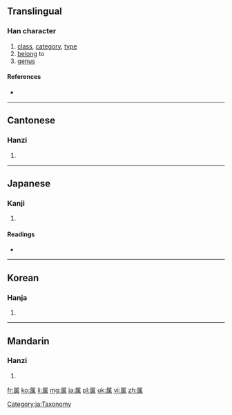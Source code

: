 {{also|屬}}
==Translingual==

===Han character===
{{Han char|rn=44|rad=尸|as=09|sn=12|four=|canj=尸竹中月 (SHLB)|ids=⿸[[尸]][[禹]]}}

# [[class]], [[category]], [[type]]
# [[belong]] to
# [[genus]]

====References====
* {{Han ref|kx=0303.050|dkj=07754|dj=0600.230|hdz=20978.120|uh=5C5E|ud=23646}}

----

==Cantonese==

===Hanzi===
{{yue-hanzi|jyut=|y=juk1, suk6|tra=屬}}

# {{defn|lang=yue|sort=尸09}}

----

==Japanese==

===Kanji===
{{ja-kanji|grade=5|rs=尸09}}

# {{defn|lang=ja|sort=尸09}}

====Readings====
* {{ja-readings|on=[[ぞく]] (zoku), [[しょく]] (shoku), [[しゅ]] (shu)|kun=[[やから]] (yakara), [[つく]] (tsuku), [[さかん]] (sakan)}}

----

==Korean==

===Hanja===
{{ko-hanja|hangeul=[[촉]], [[속]]|rv=chok, sok|mr=ch'ok, sok}}

# {{defn|lang=ko|sort=尸09}}

----

==Mandarin==

===Hanzi===
{{cmn-hanzi|tra=屬|pin=[[shǔ]] ([[shu3]])|wg=shu<sup>3</sup>}}

# {{defn|lang=cmn|sort=尸09}}

[[Category:ja:Taxonomy]]

[[fr:属]]
[[ko:属]]
[[li:属]]
[[mg:属]]
[[ja:属]]
[[pl:属]]
[[uk:属]]
[[vi:属]]
[[zh:属]]